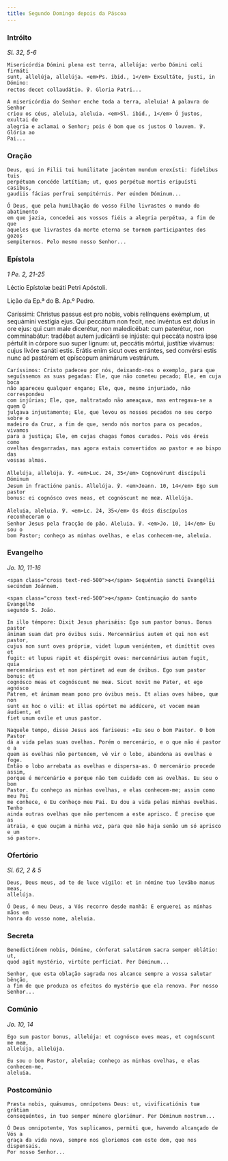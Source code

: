 ```yaml
---
title: Segundo Domingo depois da Páscoa
---
```


### Intróito

<em>Sl. 32, 5-6</em>

<div class="side-by-side not-content">

    Misericórdia Dómini plena est terra, allelúja: verbo Dómini cœli firmáti
    sunt, allelúja, allelúja. <em>Ps. ibid., 1</em> Exsultáte, justi, in Dómino:
    rectos decet collaudátio. ℣. Gloria Patri...

    A misericórdia do Senhor enche toda a terra, aleluia! A palavra do Senhor
    criou os céus, aleluia, aleluia. <em>Sl. ibid., 1</em> Ó justos, exultai de
    alegria e aclamai o Senhor; pois é bom que os justos O louvem. ℣. Glória ao
    Pai...

</div>

### Oração

<div class="side-by-side not-content">

    Deus, qui in Filii tui humilitate jacéntem mundum erexísti: fidelibus tuis
    perpétuam concéde lætítiam; ut, quos perpétuæ mortis eripuísti casibus,
    gaudiis fácias perfrui sempitérnis. Per eúndem Dóminum...

    Ó Deus, que pela humilhação do vosso Filho livrastes o mundo do abatimento
    em que jazia, concedei aos vossos fiéis a alegria perpétua, a fim de que
    aqueles que livrastes da morte eterna se tornem participantes dos gozos
    sempiternos. Pelo mesmo nosso Senhor...

</div>

### Epístola

<em>1 Pe. 2, 21-25</em>

<div class="side-by-side not-content">

Léctio Epístolæ beáti Petri Apóstoli.

Lição da Ep.ª do B. Ap.º Pedro.

  <span>
    Caríssimi: Christus passus est pro nobis, vobis relínquens exémplum, ut
    sequámini vestígia ejus. Qui peccátum non fecit, nec invéntus est dolus in
    ore ejus: qui cum male dicerétur, non maledicébat: cum paterétur, non
    comminabátur: tradébat autem judicánti se injúste: qui peccáta nostra ipse
    pértulit in córpore suo super lignum: ut, peccátis mórtui, justítiæ vivámus:
    cujus livóre sanáti estis. Erátis enim sicut oves errántes, sed convérsi
    estis nunc ad pastórem et epíscopum animárum vestrárum.

    Caríssimos: Cristo padeceu por nós, deixando-nos o exemplo, para que
    seguíssemos as suas pegadas: Ele, que não cometeu pecado; Ele, em cuja boca
    não apareceu qualquer engano; Ele, que, mesmo injuriado, não correspondeu
    com injúrias; Ele, que, maltratado não ameaçava, mas entregava-se a quem O
    julgava injustamente; Ele, que levou os nossos pecados no seu corpo sobre o
    madeiro da Cruz, a fim de que, sendo nós mortos para os pecados, vivamos
    para a justiça; Ele, em cujas chagas fomos curados. Pois vós éreis como
    ovelhas desgarradas, mas agora estais convertidos ao pastor e ao bispo das
    vossas almas.

</div>

<div class="side-by-side not-content">

    Allelúja, allelúja. ℣. <em>Luc. 24, 35</em> Cognovérunt discípuli Dóminum
    Jesum in fractióne panis. Allelúja. ℣. <em>Joann. 10, 14</em> Ego sum pastor
    bonus: ei cognósco oves meas, et cognóscunt me meæ. Allelúja.

    Aleluia, aleluia. ℣. <em>Lc. 24, 35</em> Os dois discípulos reconheceram o
    Senhor Jesus pela fracção do pão. Aleluia. ℣. <em>Jo. 10, 14</em> Eu sou o
    bom Pastor; conheço as minhas ovelhas, e elas conhecem-me, aleluia.

</div>

### Evangelho

<em>Jo. 10, 11-16</em>

<div class="side-by-side not-content">

    <span class="cross text-red-500">✠</span> Sequéntia sancti Evangélii
    secúndum Joánnem.

    <span class="cross text-red-500">✠</span> Continuação do santo Evangelho
    segundo S. João.

    In illo témpore: Dixit Jesus pharisǽis: Ego sum pastor bonus. Bonus pastor
    ánimam suam dat pro óvibus suis. Mercennárius autem et qui non est pastor,
    cujus non sunt oves própriæ, videt lupum veniéntem, et dimíttit oves et
    fugit: et lupus rapit et dispérgit oves: mercennárius autem fugit, quia
    mercennárius est et non pértinet ad eum de óvibus. Ego sum pastor bonus: et
    cognósco meas et cognóscunt me meæ. Sicut novit me Pater, et ego agnósco
    Patrem, et ánimam meam pono pro óvibus meis. Et alias oves hábeo, quæ non
    sunt ex hoc o vili: et illas opórtet me addúcere, et vocem meam áudient, et
    fiet unum ovíle et unus pastor.

    Naquele tempo, disse Jesus aos fariseus: «Eu sou o bom Pastor. O bom Pastor
    dá a vida pelas suas ovelhas. Porém o mercenário, e o que não é pastor e a
    quem as ovelhas não pertencem, vê vir o lobo, abandona as ovelhas e foge.
    Então o lobo arrebata as ovelhas e dispersa-as. O mercenário procede assim,
    porque é mercenário e porque não tem cuidado com as ovelhas. Eu sou o bom
    Pastor. Eu conheço as minhas ovelhas, e elas conhecem-me; assim como meu Pai
    me conhece, e Eu conheço meu Pai. Eu dou a vida pelas minhas ovelhas. Tenho
    ainda outras ovelhas que não pertencem a este aprisco. É preciso que as
    atraia, e que ouçam a minha voz, para que não haja senão um só aprisco e um
    só pastor».

</div>

### Ofertório

<em>Sl. 62, 2 & 5</em>

<div class="side-by-side not-content">

    Deus, Deus meus, ad te de luce vígilo: et in nómine tuo levábo manus meas,
    allelúja.

    Ó Deus, ó meu Deus, a Vós recorro desde manhã: E erguerei as minhas mãos em
    honra do vosso nome, aleluia.

</div>

### Secreta

<div class="side-by-side not-content">

    Benedictiónem nobis, Dómine, cónferat salutárem sacra semper oblátio: ut,
    quod agit mystério, virtúte perfíciat. Per Dóminum...

    Senhor, que esta oblação sagrada nos alcance sempre a vossa salutar bênção,
    a fim de que produza os efeitos do mystério que ela renova. Por nosso
    Senhor...

</div>

### Comúnio

<em>Jo. 10, 14</em>

<div class="side-by-side not-content">

    Ego sum pastor bonus, allelúja: et cognósco oves meas, et cognóscunt me meæ,
    allelúja, allelúja.

    Eu sou o bom Pastor, aleluia; conheço as minhas ovelhas, e elas conhecem-me,
    aleluia.

</div>

### Postcomúnio

<div class="side-by-side not-content">

    Præsta nobis, quǽsumus, omnípotens Deus: ut, vivificatiónis tuæ grátiam
    consequéntes, in tuo semper múnere gloriémur. Per Dóminum nostrum...

    Ó Deus omnipotente, Vos suplicamos, permiti que, havendo alcançado de Vós a
    graça da vida nova, sempre nos gloriemos com este dom, que nos dispensais.
    Por nosso Senhor...

</div>
